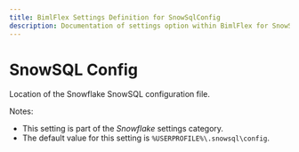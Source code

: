 ---
title: BimlFlex Settings Definition for SnowSqlConfig
description: Documentation of settings option within BimlFlex for SnowSqlConfig
---
<head>
  <meta name="varigenceProduct" content="BimlFlex"></meta>
  <meta name="varigenceArticleType" content="Reference"></meta>
</head>


# SnowSQL Config

Location of the Snowflake SnowSQL configuration file.

Notes:

* This setting is part of the *Snowflake* settings category.
* The default value for this setting is `%USERPROFILE%\.snowsql\config`.
